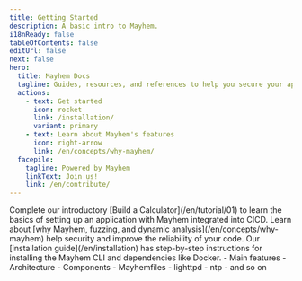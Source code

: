 ```yaml
---
title: Getting Started
description: A basic intro to Mayhem.
i18nReady: false
tableOfContents: false
editUrl: false
next: false
hero:
  title: Mayhem Docs
  tagline: Guides, resources, and references to help you secure your apps with Mayhem.
  actions:
    - text: Get started
      icon: rocket
      link: /installation/
      variant: primary
    - text: Learn about Mayhem's features
      icon: right-arrow
      link: /en/concepts/why-mayhem/
  facepile:
    tagline: Powered by Mayhem
    linkText: Join us!
    link: /en/contribute/
---
```



<CardGrid>

  <SplitCard title="Take a guided tour" icon="rocket">
    Complete our introductory [Build a Calculator](/en/tutorial/01) to learn the basics of
    setting up an application with Mayhem integrated into CICD. 
  </SplitCard>


  <Card title="Learn about Mayhem" icon="star">
    Learn about [why Mayhem, fuzzing, and dynamic analysis](/en/concepts/why-mayhem) help security and
    improve the reliability of your code. 
  </Card>


  <Card title="Install Mayhem" icon="laptop">
    Our [installation guide](/en/installation) has step-by-step instructions for installing the
    Mayhem CLI and dependencies like Docker. 
  </Card>

  <ListCard title="Learn" icon="open-book">
    - Main features
    - Architecture
    - Components
    - Mayhemfiles
  </ListCard>

  <ListCard title="Examples" icon="puzzle">
    - lighttpd
    - ntp
    - and so on
  </ListCard>
</CardGrid>

<Discord title="Have a question or want to get involved?" cta="Join our Discord"/>
